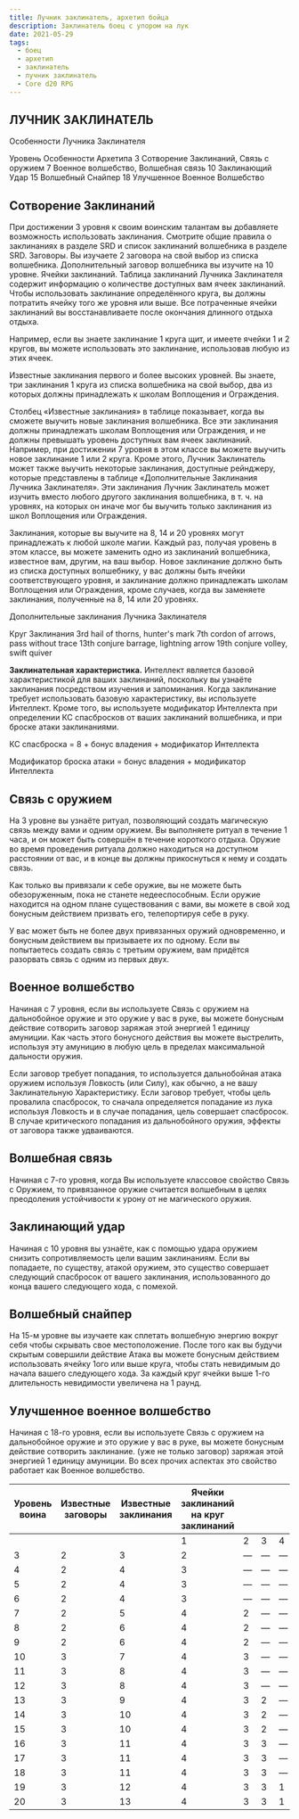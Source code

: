```yaml
---
title: Лучник заклинатель, архетип бойца
description: Заклинатель боец с упором на лук
date: 2021-05-29
tags:
  - боец
  - архетип
  - заклинатель
  - лучник заклинатель
  - Core d20 RPG
---
```


## ЛУЧНИК ЗАКЛИНАТЕЛЬ

Особенности Лучника Заклинателя

Уровень Особенности Архетипа
3 Сотворение Заклинаний, Связь с оружием
7 Военное волшебство, Волшебная связь
10 Заклинающий Удар
15 Волшебный Снайпер
18 Улучшенное Военное Волшебство

## Сотворение Заклинаний

При достижении 3 уровня к своим воинским талантам вы добавляете возможность использовать заклинания. Смотрите общие правила о заклинаниях в разделе SRD и список заклинаний волшебника в разделе SRD.
Заговоры. Вы изучаете 2 заговора на свой выбор из списка волшебника. Дополнительный заговор волшебника вы изучите на 10 уровне.
Ячейки заклинаний. Таблица заклинаний Лучника Заклинателя содержит информацию о количестве доступных вам ячеек заклинаний. Чтобы использовать заклинание определённого круга, вы должны потратить ячейку того же уровня или выше. Все потраченные ячейки заклинаний вы восстанавливаете после окончания длинного отдыха отдыха.

Например, если вы знаете заклинание 1 круга щит, и имеете ячейки 1 и 2 кругов, вы можете использовать это заклинание, использовав любую из этих ячеек.

Известные заклинания первого и более высоких уровней. Вы знаете, три заклинания 1 круга из списка волшебника на свой выбор, два из которых должны принадлежать к школам Воплощения и Ограждения.

Столбец «Известные заклинания» в таблице показывает, когда вы сможете выучить новые заклинания волшебника. Все эти заклинания должны принадлежать школам Воплощения или Ограждения, и не должны превышать уровень доступных вам ячеек заклинаний. Например, при достижении 7 уровня в этом классе вы можете выучить новое заклинание 1 или 2 круга.
Кроме этого, Лучник Заклинатель может также выучить некоторые заклинания, доступные рейнджеру, которые представлены в таблице «Дополнительные Заклинания Лучника Заклинателя». Эти заклинания Лучник Заклинатель может изучить вместо любого другого заклинания волшебника, в т. ч. на уровнях, на которых он иначе мог бы выучить только заклинания из школ Воплощения или Ограждения.

Заклинания, которые вы выучите на 8, 14 и 20 уровнях могут принадлежать к любой школе магии.
Каждый раз, получая уровень в этом классе, вы можете заменить одно из заклинаний волшебника, известное вам, другим, на ваш выбор. Новое заклинание должно быть из списка доступных волшебнику, у вас должны быть ячейки соответствующего уровня, и заклинание должно принадлежать школам Воплощения или Ограждения, кроме случаев, когда вы заменяете заклинания, полученные на 8, 14 или 20 уровнях.

Дополнительные заклинания Лучника Заклинателя

Круг Заклинания
3rd hail of thorns, hunter's mark
7th cordon of arrows, pass without trace
13th conjure barrage, lightning arrow
19th conjure volley, swift quiver

**Заклинательная характеристика.**
Интеллект является базовой характеристикой для ваших заклинаний, поскольку вы узнаёте заклинания посредством изучения и запоминания. Когда заклинание требует использовать базовую характеристику, вы используете Интеллект. Кроме того, вы используете модификатор Интеллекта при определении КС спасбросков от ваших заклинаний волшебника, и при броске атаки заклинаниями.

КС спасброска = 8 + бонус владения + модификатор Интеллекта

Модификатор броска атаки = бонус владения + модификатор Интеллекта

## Связь с оружием

На 3 уровне вы узнаёте ритуал, позволяющий создать магическую связь между вами и одним оружием. Вы выполняете ритуал в течение 1 часа, и он может быть совершён в течение короткого отдыха. Оружие во время проведения ритуала должно находиться на доступном расстоянии от вас, и в конце вы должны прикоснуться к нему и создать связь.

Как только вы привязали к себе оружие, вы не можете быть обезоруженным, пока не станете недееспособным. Если оружие находится на одном плане существования с вами, вы можете в свой ход бонусным действием призвать его, телепортируя себе в руку.

У вас может быть не более двух привязанных оружий одновременно, и бонусным действием вы призываете их по одному. Если вы попытаетесь создать связь с третьим оружием, вам придётся разорвать связь с одним из первых двух.

## Военное волшебство

Начиная с 7 уровня, если вы используете Связь с оружием на дальнобойное оружие и это оружие у вас в руке, вы можете бонусным действие сотворить заговор заряжая этой энергией 1 единицу амуниции. Как часть этого бонусного действия вы можете выстрелить, используя эту амуницию в любую цель в пределах максимальной дальности оружия.

Если заговор требует попадания, то используется дальнобойная атака оружием используя Ловкость (или Силу), как обычно, а не вашу Заклинательную Характеристику. Если заговор требует, чтобы цель провалила спасбросок, то сначала определяется попадание из лука используя Ловкость и в случае попадания, цель совершает спасбросок. В случае критического попадания из дальнобойного оружия, эффекты от заговора также удваиваются.

## Волшебная связь

Начиная с 7-го уровня, когда Вы используете классовое свойство Связь с Оружием, то привязанное оружие считается волшебным в целях преодоления устойчивости к урону от не магического оружия.

## Заклинающий удар

Начиная с 10 уровня вы узнаёте, как с помощью удара оружием снизить сопротивляемость цели вашим заклинаниям. Если вы попадаете, по существу, атакой оружием, это существо совершает следующий спасбросок от вашего заклинания, использованного до конца вашего следующего хода, с помехой.

## Волшебный снайпер

На 15-м уровне вы изучаете как сплетать волшебную энергию вокруг себя чтобы скрывать свое местоположение. После того как вы будучи скрытым совершили действие Атака вы можете бонусным действием использовать ячейку 1ого или выше круга, чтобы стать невидимым до начала вашего следующего хода. За каждый круг ячейки выше 1-го длительность невидимости увеличена на 1 раунд.

## Улучшенное военное волшебство

Начиная с 18-го уровня, если вы используете Связь с оружием на дальнобойное оружие и это оружие у вас в руке, вы можете бонусным действие сотворить заклинание. (уже не только заговор) заряжая этой энергией 1 единицу амуниции. Во всех прочих аспектах это свойство работает как Военное волшебство.

| Уровень воина | Известные заговоры | Известные заклинания | Ячейки заклинаний на круг заклинаний |     |     |     |
| ------------- | ------------------ | -------------------- | ------------------------------------ | --- | --- | --- |
|               |                    |                      | 1                                    | 2   | 3   | 4   |
| 3             | 2                  | 3                    | 2                                    | —   | —   | —   |
| 4             | 2                  | 4                    | 3                                    | —   | —   | —   |
| 5             | 2                  | 4                    | 3                                    | —   | —   | —   |
| 6             | 2                  | 4                    | 3                                    | —   | —   | —   |
| 7             | 2                  | 5                    | 4                                    | 2   | —   | —   |
| 8             | 2                  | 6                    | 4                                    | 2   | —   | —   |
| 9             | 2                  | 6                    | 4                                    | 2   | —   | —   |
| 10            | 3                  | 7                    | 4                                    | 3   | —   | —   |
| 11            | 3                  | 8                    | 4                                    | 3   | —   | —   |
| 12            | 3                  | 8                    | 4                                    | 3   | —   | —   |
| 13            | 3                  | 9                    | 4                                    | 3   | 2   | —   |
| 14            | 3                  | 10                   | 4                                    | 3   | 2   | —   |
| 15            | 3                  | 10                   | 4                                    | 3   | 2   | —   |
| 16            | 3                  | 11                   | 4                                    | 3   | 3   | —   |
| 17            | 3                  | 11                   | 4                                    | 3   | 3   | —   |
| 18            | 3                  | 11                   | 4                                    | 3   | 3   | —   |
| 19            | 3                  | 12                   | 4                                    | 3   | 3   | 1   |
| 20            | 3                  | 13                   | 4                                    | 3   | 3   | 1   |
